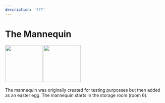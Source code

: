 ```yaml
---
description: '???'
---
```



# The Mannequin

<div style={{ display: 'table-cell', paddingRight: 30 }}>
	<Box>
		<Tabs queryString="state">
			<TabItem
				value="locked"
				label="Locked"
			>
				<img
					src="/Crafters-Official/img/fnag/_mannequin.svg"
					width="120"
					style={{
						marginTop: 3,
						display: 'block',
						marginLeft: 'auto',
						marginRight: 'auto',
					}}
				></img>
			</TabItem>
			<TabItem
				value="unlocked"
				label="Unlocked"
			>
				<img
					src="/Crafters-Official/img/fnag/mannequin.svg"
					width="120"
					style={{
						display: 'block',
						marginLeft: 'auto',
						marginRight: 'auto',
					}}
				></img>
			</TabItem>
		</Tabs>
	</Box>
</div>
<div style={{ display: 'table-cell', position: 'relative' }}>
	<p
		style={{
			position: 'absolute',
			top: 0,
			width: 'max-content',
			maxWidth: '60vw',
		}}
	>
		<Admonition type="info">
			The mannequin was originally created for testing purposses but then
			added as an easter egg.
		</Admonition>
		The mannequin starts in the storage room (room 6).
	</p>
</div>
